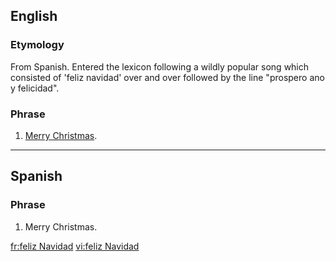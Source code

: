{{rfe}}
==English==

===Etymology===
From Spanish. Entered the lexicon following a wildly popular song which consisted of 'feliz navidad' over and over followed by the line "prospero ano y felicidad".

===Phrase===
{{infl|en|phrase}}

# [[Merry Christmas]].

----

==Spanish==

===Phrase===
{{infl|es|phrase}}

# Merry Christmas.

[[fr:feliz Navidad]]
[[vi:feliz Navidad]]